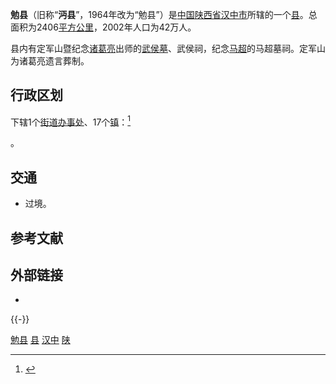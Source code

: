 {{coord|33|9||N|106|40||E|display=title}}
{{Infobox China County
|Belong = [[陕西省|陕西省]][[汉中市|汉中市]]
|map=ChinaHanzhongMian.png
|map_caption=勉县在汉中市的位置}}

'''勉县'''（旧称“'''沔县'''”，1964年改为“勉县”）是[[中国|中国]][[陕西省|陕西省]][[汉中市|汉中市]]所辖的一个[[县|县]]。总面积为2406[[平方公里|平方公里]]，2002年人口为42万人。

县内有定军山暨纪念[[诸葛亮|诸葛亮]]出师的[[武侯墓|武侯墓]]、武侯祠，纪念[[马超|马超]]的马超墓祠。定军山为诸葛亮遗言葬制。

== 行政区划 ==
{{PAGENAMEBASE}}下辖1个[[街道办事处|街道办事处]]、17个[[镇|镇]]：<ref>{{PRC admin/ref sgc|61/07/25/000/000}}</ref>

{{PRC admin/children|61/07/25/000/000}}。

== 交通 ==
* {{中国国道名|345}}过境。

== 参考文献 ==
{{reflist}}

== 外部链接 ==
* {{Official website|http://www.mianxian.gov.cn/|name=勉县人民政府门户网站}}

{{-}}
{{勉县行政区划}}
{{汉中市行政区划}}
{{陕西行政区划}}
{{国家级贫困县|前}}

[[Category:勉县|]]
[[Category:汉中区县|县]]
[[Category:陕西省县份|汉中]]
[[Category:原国家级贫困县|陕]]